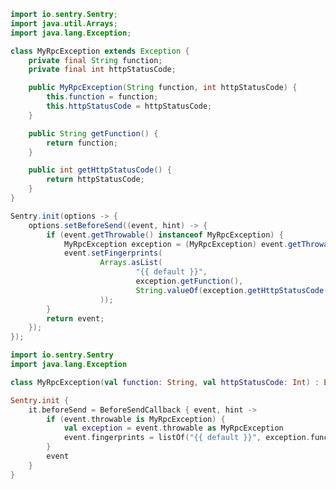 ```java {tabTitle: Java}
import io.sentry.Sentry;
import java.util.Arrays;
import java.lang.Exception;

class MyRpcException extends Exception {
    private final String function;
    private final int httpStatusCode;

    public MyRpcException(String function, int httpStatusCode) {
        this.function = function;
        this.httpStatusCode = httpStatusCode;
    }

    public String getFunction() {
        return function;
    }

    public int getHttpStatusCode() {
        return httpStatusCode;
    }
}

Sentry.init(options -> {
    options.setBeforeSend((event, hint) -> {
        if (event.getThrowable() instanceof MyRpcException) {
            MyRpcException exception = (MyRpcException) event.getThrowable();
            event.setFingerprints(
                    Arrays.asList(
                            "{{ default }}",
                            exception.getFunction(),
                            String.valueOf(exception.getHttpStatusCode())
                    ));
        }
        return event;
    });
});
```

```kotlin {tabTitle: Kotlin}
import io.sentry.Sentry
import java.lang.Exception

class MyRpcException(val function: String, val httpStatusCode: Int) : Exception()

Sentry.init {
    it.beforeSend = BeforeSendCallback { event, hint ->
        if (event.throwable is MyRpcException) {
            val exception = event.throwable as MyRpcException
            event.fingerprints = listOf("{{ default }}", exception.function, exception.httpStatusCode.toString())
        }
        event
    }
}
```
